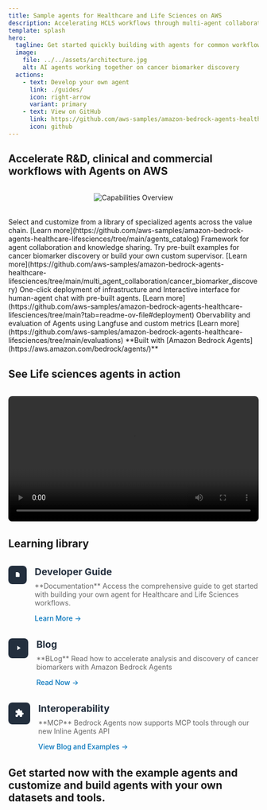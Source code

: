 ```yaml
---
title: Sample agents for Healthcare and Life Sciences on AWS
description: Accelerating HCLS workflows through multi-agent collaboration with Amazon Bedrock
template: splash
hero:
  tagline: Get started quickly building with agents for common workflows across drug research, clinical trials, and commercialization
  image:
    file: ../../assets/architecture.jpg
    alt: AI agents working together on cancer biomarker discovery
  actions:
    - text: Develop your own agent
      link: ./guides/
      icon: right-arrow
      variant: primary
    - text: View on GitHub
      link: https://github.com/aws-samples/amazon-bedrock-agents-healthcare-lifesciences/tree/main
      icon: github
---
```


## Accelerate R&D, clinical and commercial workflows with Agents on AWS

<div style="text-align: center; margin: 2rem 0;">
  <Image 
    src={HCLSagents} 
    alt="Capabilities Overview" 
    width={1200}
    height={600}
    style="max-width: 100%;"
  />
</div>
<CardGrid> 
 <Card title="Agents Catalog" icon="puzzle"> Select and customize from a library of specialized agents across the value chain. [Learn more](https://github.com/aws-samples/amazon-bedrock-agents-healthcare-lifesciences/tree/main/agents_catalog) </Card> 
 <Card title="Multi-Agent Collaboration" icon="setting"> Framework for agent collaboration and knowledge sharing. Try pre-built examples for cancer biomarker discovery or build your own custom supervisor. [Learn more](https://github.com/aws-samples/amazon-bedrock-agents-healthcare-lifesciences/tree/main/multi_agent_collaboration/cancer_biomarker_discovery) </Card> 
 <Card title="Deployment" icon="laptop"> One-click deployment of infrastructure and Interactive interface for human-agent chat with pre-built agents. [Learn more](https://github.com/aws-samples/amazon-bedrock-agents-healthcare-lifesciences/tree/main?tab=readme-ov-file#deployment) </Card> 
 <Card title="Evaluations" icon="check"> Obervability and evaluation of Agents using Langfuse and custom metrics [Learn more](https://github.com/aws-samples/amazon-bedrock-agents-healthcare-lifesciences/tree/main/evaluations) </Card> 
</CardGrid>
**Built with [Amazon Bedrock Agents](https://aws.amazon.com/bedrock/agents/)**

## See Life sciences agents in action 
<div style="text-align: center; margin: 2rem 0;">
  <video 
    controls 
    width="800" 
    style="max-width: 100%; border-radius: 8px;"
  >
    <source src="https://d2908q01vomqb2.cloudfront.net/artifacts/DBSBlogs/ML-16901/biomarker_muli_agent_personas.mp4?_=1" type="video/mp4" />
    Your browser does not support the video tag.
  </video>
</div>

## Learning library

<div style="display: grid; grid-template-columns: repeat(auto-fit, minmax(300px, 1fr)); gap: 2rem; margin: 2rem 0;">
  <div style={{
    background: '#f8f9fa',
    borderRadius: '12px',
    padding: '2rem',
    border: '1px solid #e9ecef',
    transition: 'transform 0.2s, box-shadow 0.2s',
    ':hover': {
      transform: 'translateY(-4px)',
      boxShadow: '0 4px 12px rgba(0,0,0,0.1)'
    }
  }}>
    <div style="display: flex; align-items: start; gap: 1rem;">
      <div style="background: #232f3e; padding: 0.8rem; border-radius: 8px;">
        <svg width="24" height="24" viewBox="0 0 24 24" fill="white">
          <path d="M14 2H6C4.9 2 4 2.9 4 4V20C4 21.1 4.9 22 6 22H18C19.1 22 20 21.1 20 20V8L14 2Z"/>
        </svg>
      </div>
      <div>
        <h3 style="margin: 0; color: #232f3e; font-size: 1.2rem;">Developer Guide</h3>
        <p style="margin-top: 0.5rem; color: #666;">
          **Documentation**  
          Access the comprehensive guide to get started with building your own agent for Healthcare and Life Sciences workflows.
        </p>
        <a href="https://aws-samples.github.io/amazon-bedrock-agents-healthcare-lifesciences/guides/" 
           style="color: #0073bb; text-decoration: none; font-weight: 500;">
          Learn More →
        </a>
      </div>
    </div>
  </div>

  <div style={{
    background: '#f8f9fa',
    borderRadius: '12px',
    padding: '2rem',
    border: '1px solid #e9ecef',
    transition: 'transform 0.2s, box-shadow 0.2s',
    ':hover': {
      transform: 'translateY(-4px)',
      boxShadow: '0 4px 12px rgba(0,0,0,0.1)'
    }
  }}>
    <div style="display: flex; align-items: start; gap: 1rem;">
      <div style="background: #232f3e; padding: 0.8rem; border-radius: 8px;">
        <svg width="24" height="24" viewBox="0 0 24 24" fill="white">
          <path d="M8 5V19L19 12L8 5Z"/>
        </svg>
      </div>
      <div>
        <h3 style="margin: 0; color: #232f3e; font-size: 1.2rem;">Blog</h3>
        <p style="margin-top: 0.5rem; color: #666;">
          **BLog**  
          Read how to accelerate analysis and discovery of cancer biomarkers with Amazon Bedrock Agents
        </p>
        <a href="https://aws.amazon.com/blogs/machine-learning/accelerate-analysis-and-discovery-of-cancer-biomarkers-with-amazon-bedrock-agents/" 
           style="color: #0073bb; text-decoration: none; font-weight: 500;">
          Read Now →
        </a>
      </div>
    </div>
  </div>

  <div style={{
    background: '#f8f9fa',
    borderRadius: '12px',
    padding: '2rem',
    border: '1px solid #e9ecef',
    transition: 'transform 0.2s, box-shadow 0.2s',
    ':hover': {
      transform: 'translateY(-4px)',
      boxShadow: '0 4px 12px rgba(0,0,0,0.1)'
    }
  }}>
    <div style="display: flex; align-items: start; gap: 1rem;">
      <div style="background: #232f3e; padding: 0.8rem; border-radius: 8px;">
        <svg width="24" height="24" viewBox="0 0 24 24" fill="white">
          <path d="M20.5 11H19V7C19 5.9 18.1 5 17 5H13V3.5C13 2.12 11.88 1 10.5 1C9.12 1 8 2.12 8 3.5V5H4C2.9 5 2 5.9 2 7V10.8H3.5C5 10.8 6.2 12 6.2 13.5C6.2 15 5 16.2 3.5 16.2H2V20C2 21.1 2.9 22 4 22H7.8V20.5C7.8 19 9 17.8 10.5 17.8C12 17.8 13.2 19 13.2 20.5V22H17C18.1 22 19 21.1 19 20V16H20.5C21.88 16 23 14.88 23 13.5C23 12.12 21.88 11 20.5 11Z"/>
        </svg>
      </div>
      <div>
        <h3 style="margin: 0; color: #232f3e; font-size: 1.2rem;">Interoperability</h3>
        <p style="margin-top: 0.5rem; color: #666;">
          **MCP**  
          Bedrock Agents now supports MCP tools through our new Inline Agents API 
        </p>
        <a href="https://aws.amazon.com/blogs/machine-learning/harness-the-power-of-mcp-servers-with-amazon-bedrock-agents/" 
           style="color: #0073bb; text-decoration: none; font-weight: 500;">
          View Blog and Examples →
        </a>
      </div>
    </div>
  </div>
</div>


## Get started now with the example agents and customize and build agents with your own datasets and tools. 

